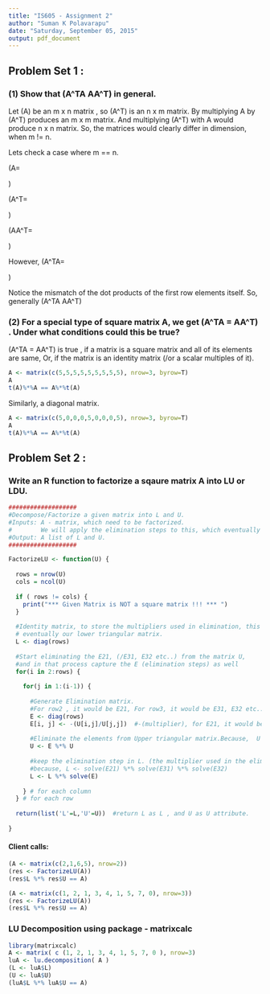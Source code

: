 ```yaml
---
title: "IS605 - Assignment 2"
author: "Suman K Polavarapu"
date: "Saturday, September 05, 2015"
output: pdf_document
---
```


## Problem Set 1 :

### (1) Show that \(A^TA \neq AA^T\) in general.

Let \(A\) be an m x n matrix , so \(A^T\) is an n x m matrix. By multiplying A by \(A^T\) produces an m x m matrix.
And multiplying \(A^T\) with A would produce n x n matrix. So, the matrices would clearly differ in dimension, when m != n. 

Lets check a case where m == n. 

\(A=\begin{bmatrix}
   a & b & c \\
   d & e & f \\
   g & h & i
\end{bmatrix}\)
  
\(A^T=\begin{bmatrix}
   a & d & g \\
   b & e & h \\
   c & f & i
\end{bmatrix}\)

\(AA^T=\begin{bmatrix}
  a^2+b^2+c^2 & ad+be+cf & ag+bh+ci \\
  \cdots      & \cdots   & \cdots   \\
  \cdots      & \cdots   & \cdots 
\end{bmatrix}\)

However, \(A^TA=\begin{bmatrix}
  a^2+d^2+g^2 & ab+de+gh & ac+df+gi \\
  \cdots      & \cdots   & \cdots   \\
  \cdots      & \cdots   & \cdots 
\end{bmatrix}\)

Notice the mismatch of the dot products of the first row elements itself. So, generally \(A^TA \neq AA^T\)


### (2) For a special type of square matrix A, we get \(A^TA = AA^T\) . Under what conditions could this be true?

\(A^TA = AA^T\) is true , if a matrix is a square matrix and all of its elements are same, Or, if the matrix is an identity matrix 
(/or a scalar multiples of it).

```r
A <- matrix(c(5,5,5,5,5,5,5,5,5), nrow=3, byrow=T)
A  
t(A)%*%A == A%*%t(A)
```
  
  
Similarly, a diagonal matrix. 
```r
A <- matrix(c(5,0,0,0,5,0,0,0,5), nrow=3, byrow=T)
A  
t(A)%*%A == A%*%t(A)
```


## Problem Set 2 :

### Write an R function to factorize a sqaure matrix A into LU or LDU.

```r
###################
#Decompose/Factorize a given matrix into L and U.
#Inputs: A - matrix, which need to be factorized. 
#        We will apply the elimination steps to this, which eventually be our U.
#Output: A list of L and U.
###################

FactorizeLU <- function(U) {
  
  rows = nrow(U)
  cols = ncol(U)
  
  if ( rows != cols) {
    print("*** Given Matrix is NOT a square matrix !!! *** ")
  }
  
  #Identity matrix, to store the multipliers used in elimination, this would be 
  # eventually our lower triangular matrix.
  L <- diag(rows)
  
  #Start eliminating the E21, (/E31, E32 etc..) from the matrix U, 
  #and in that process capture the E (elimination steps) as well
  for(i in 2:rows) {
    
    for(j in 1:(i-1)) {
      
      #Generate Elimination matrix. 
      #For row2 , it would be E21, For row3, it would be E31, E32 etc..
      E <- diag(rows)
      E[i, j] <- -(U[i,j]/U[j,j])  #-(multiplier), for E21, it would be - U[2,1]/U[1,1]
      
      #Eliminate the elements from Upper triangular matrix.Because,  U = (E32E31E21) A 
      U <- E %*% U
      
      #keep the elimination step in L. (the multiplier used in the elimination)
      #because, L <- solve(E21) %*% solve(E31) %*% solve(E32)
      L <- L %*% solve(E)
      
    } # for each column
  } # for each row
    
  return(list('L'=L,'U'=U))  #return L as L , and U as U attribute.
  
}
```

#### Client calls:
```r
(A <- matrix(c(2,1,6,5), nrow=2))
(res <- FactorizeLU(A))
(res$L %*% res$U == A)
````

```r
(A <- matrix(c(1, 2, 1, 3, 4, 1, 5, 7, 0), nrow=3))
(res <- FactorizeLU(A))
(res$L %*% res$U == A)
```


### LU Decomposition using package - matrixcalc

```r
library(matrixcalc)
A <- matrix( c (1, 2, 1, 3, 4, 1, 5, 7, 0 ), nrow=3)
luA <- lu.decomposition( A )
(L <- luA$L)
(U <- luA$U)
(luA$L %*% luA$U == A)
```